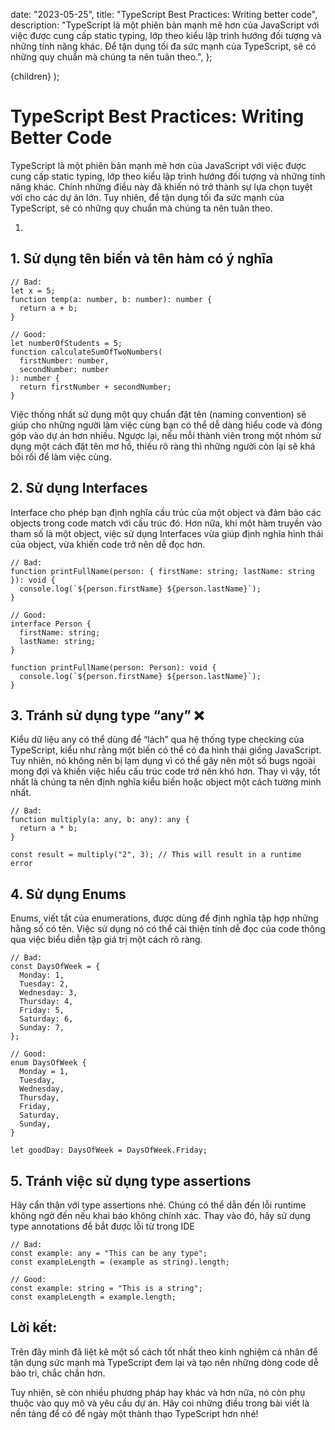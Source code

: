 
  date: "2023-05-25",
  title: "TypeScript Best Practices: Writing better code",
  description:
    "TypeScript là một phiên bản mạnh mẽ hơn của JavaScript với việc được cung cấp static typing, lớp theo kiểu lập trình hướng đối tượng và những tính năng khác. Để tận dụng tối đa sức mạnh của TypeScript, sẽ có những quy chuẩn mà chúng ta nên tuân theo.",
};

  <ArticleLayout metadata={metadata}>{children}</ArticleLayout>
);

# TypeScript Best Practices: Writing Better Code

TypeScript là một phiên bản mạnh mẽ hơn của JavaScript với việc được cung cấp static typing, lớp theo kiểu lập trình hướng đối tượng và những tính năng khác. Chính những điều này đã khiến nó trở thành sự lựa chọn tuyệt vời cho các dự án lớn. Tuy nhiên, để tận dụng tối đa sức mạnh của TypeScript, sẽ có những quy chuẩn mà chúng ta nên tuân theo.

1.

## 1. Sử dụng tên biến và tên hàm có ý nghĩa

```tsx
// Bad:
let x = 5;
function temp(a: number, b: number): number {
  return a + b;
}

// Good:
let numberOfStudents = 5;
function calculateSumOfTwoNumbers(
  firstNumber: number,
  secondNumber: number
): number {
  return firstNumber + secondNumber;
}
```

Việc thống nhất sử dụng một quy chuẩn đặt tên (naming convention) sẽ giúp cho những người làm việc cùng bạn có thể dễ dàng hiểu code và đóng góp vào dự án hơn nhiều. Ngược lại, nếu mỗi thành viên trong một nhóm sử dụng một cách đặt tên mơ hồ, thiếu rõ ràng thì những người còn lại sẽ khá bối rối để làm việc cùng.

## 2. Sử dụng Interfaces

Interface cho phép bạn định nghĩa cấu trúc của một object và đảm bảo các objects trong code match với cấu trúc đó. Hơn nữa, khi một hàm truyền vào tham số là một object, việc sử dụng Interfaces vừa giúp định nghĩa hình thái của object, vừa khiến code trở nên dễ đọc hơn.

```tsx
// Bad:
function printFullName(person: { firstName: string; lastName: string }): void {
  console.log(`${person.firstName} ${person.lastName}`);
}

// Good:
interface Person {
  firstName: string;
  lastName: string;
}

function printFullName(person: Person): void {
  console.log(`${person.firstName} ${person.lastName}`);
}
```

## 3. Tránh sử dụng type “any” ❌

Kiểu dữ liệu any có thể dùng để “lách” qua hệ thống type checking của TypeScript, kiểu như rằng một biến có thể có đa hình thái giống JavaScript. Tuy nhiên, nó không nên bị lạm dụng vì có thể gây nên một số bugs ngoài mong đợi và khiến việc hiểu cấu trúc code trở nên khó hơn. Thay vì vậy, tốt nhất là chúng ta nên định nghĩa kiểu biến hoặc object một cách tường minh nhất.

```tsx
// Bad:
function multiply(a: any, b: any): any {
  return a * b;
}

const result = multiply("2", 3); // This will result in a runtime error
```

## 4. Sử dụng Enums

Enums, viết tắt của enumerations, được dùng để định nghĩa tập hợp những hằng số có tên. Việc sử dụng nó có thể cải thiện tính dễ đọc của code thông qua việc biểu diễn tập giá trị một cách rõ ràng.

```tsx
// Bad:
const DaysOfWeek = {
  Monday: 1,
  Tuesday: 2,
  Wednesday: 3,
  Thursday: 4,
  Friday: 5,
  Saturday: 6,
  Sunday: 7,
};

// Good:
enum DaysOfWeek {
  Monday = 1,
  Tuesday,
  Wednesday,
  Thursday,
  Friday,
  Saturday,
  Sunday,
}

let goodDay: DaysOfWeek = DaysOfWeek.Friday;
```

## 5. Tránh việc sử dụng type assertions

Hãy cẩn thận với type assertions nhé. Chúng có thể dẫn đến lỗi runtime không ngờ đến nếu khai báo không chính xác. Thay vào đó, hãy sử dụng type annotations để bắt được lỗi từ trong IDE

```tsx
// Bad:
const example: any = "This can be any type";
const exampleLength = (example as string).length;

// Good:
const example: string = "This is a string";
const exampleLength = example.length;
```

## Lời kết:

Trên đây mình đã liệt kê một số cách tốt nhất theo kinh nghiệm cá nhân để tận dụng sức mạnh mà TypeScript đem lại và tạo nên những dòng code dễ bảo trì, chắc chắn hơn.

Tuy nhiên, sẽ còn nhiều phương pháp hay khác và hơn nữa, nó còn phụ thuộc vào quy mô và yêu cầu dự án. Hãy coi những điều trong bài viết là nền tảng để có để ngày một thành thạo TypeScript hơn nhé!
